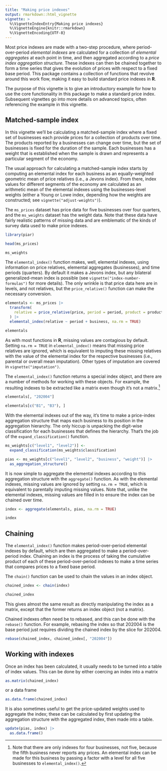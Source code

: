 ```yaml
---
title: "Making price indexes"
output: rmarkdown::html_vignette
vignette: >
  %\VignetteIndexEntry{Making price indexes}
  %\VignetteEngine{knitr::rmarkdown}
  %\VignetteEncoding{UTF-8}
---
```


Most price indexes are made with a two-step procedure, where
period-over-period *elemental indexes* are calculated for a collection
of *elemental aggregates* at each point in time, and then aggregated
according to a *price index aggregation structure*. These indexes can
then be chained together to form a time series that gives the evolution
of prices with respect to a fixed base period. This package contains a
collection of functions that revolve around this work flow, making it
easy to build standard price indexes in **R**.

The purpose of this vignette is to give an introductory example for how
to use the core functionality in this package to make a standard price
index. Subsequent vignettes go into more details on advanced topics,
often referencing the example in this vignette.

## Matched-sample index

In this vignette we'll be calculating a matched-sample index where a
fixed set of businesses each provide prices for a collection of products
over time. The products reported by a businesses can change over time,
but the set of businesses is fixed for the duration of the sample. Each
businesses has a weight that is established when the sample is drawn
and represents a particular segment of the economy.

The usual approach for calculating a matched-sample index starts by
computing an elemental index for each business as an equally-weighted
geometric mean of price relatives (i.e., a Jevons index). From there,
index values for different segments of the economy are calculated as an
arithmetic mean of the elemental indexes using the businesses-level
weights (either a Young or Lowe index, depending how the weights are
constructed; see `vignette("adjust-weights")`).

The `ms_prices` dataset has price data for five businesses over four
quarters, and the `ms_weights` dataset has the weight data. Note that
these data have fairly realistic patterns of missing data and are
emblematic of the kinds of survey data used to make price indexes.

```r
library(piar)

head(ms_prices)

ms_weights
```

The `elemental_index()` function makes, well, elemental indexes, using
information on price relatives, elemental aggregates (businesses), and
time periods (quarters). By default it makes a Jevons index, but any
bilateral generalized-mean index is possible (see
`vignette("index-number-formulas")` for more details). The only wrinkle
is that price data here are in levels, and not relatives, but the
`price_relative()` function can make the necessary conversion.

```r
elementals <- ms_prices |>
  transform(
    relative = price_relative(price, period = period, product = product)
  ) |>
  elemental_index(relative ~ period + business, na.rm = TRUE)

elementals
```

As with most functions in **R**, missing values are contagious by
default. Setting `na.rm = TRUE` in `elemental_index()` means that
missing price relatives are ignored, which is equivalent to imputing
these missing relatives with the value of the elemental index for the
respective businesses (i.e., parental or overall mean imputation). Other
types of imputation are covered in `vignette("imputation")`.

The `elemental_index()` function returns a special index object, and
there are a number of methods for working with these objects. For
example, the resulting indexes to be extracted like a matrix even
though it's not a matrix.[^1]

[^1]: Note that there are only indexes for four businesses, not five,
    because the fifth business never reports any prices. An elemental
    index can be made for this business by passing a factor with a level
    for all five businesses to `elemental_index()`.

```r
elementals[, "202004"]

elementals[c("B1", "B3"), ]
```

With the elemental indexes out of the way, it's time to make a
price-index aggregation structure that maps each business to its
position in the aggregation hierarchy. The only hiccup is unpacking the
digit-wise classification for each businesses that defines the
hierarchy. That's the job of the `expand_classification()` function.

```r
ms_weights[c("level1", "level2")] <-
  expand_classification(ms_weights$classification)

pias <- ms_weights[c("level1", "level2", "business", "weight")] |>
  as_aggregation_structure()
```

It is now simple to aggregate the elemental indexes according to this
aggregation structure with the `aggregate()` function. As with the
elemental indexes, missing values are ignored by setting `na.rm = TRUE`,
which is equivalent to parentally imputing missing values. Note that,
unlike the elemental indexes, missing values are filled in to ensure the
index can be chained over time.

```r
index <- aggregate(elementals, pias, na.rm = TRUE)

index
```

## Chaining

The `elemental_index()` function makes period-over-period elemental
indexes by default, which are then aggregated to make a
period-over-period index. Chaining an index is the process of taking the
cumulative product of each of these period-over-period indexes to make a
time series that compares prices to a fixed base period.

The `chain()` function can be used to chain the values in an index
object.

```r
chained_index <- chain(index)

chained_index
```

This gives almost the same result as directly manipulating the index as
a matrix, except that the former returns an index object (not a matrix).

Chained indexes often need be to rebased, and this can be done with the
`rebase()` function. For example, rebasing the index so that 202004 is
the base period just requires dividing the chained index by the slice
for 202004.

```r
rebase(chained_index, chained_index[, "202004"])
```

## Working with indexes

Once an index has been calculated, it usually needs to be turned into a
table of index values. This can be done by either coercing an index into
a matrix

```r
as.matrix(chained_index)
```

or a data frame

```r
as.data.frame(chained_index)
```

It is also sometimes useful to get the price-updated weights used to
aggregate the index; these can be calculated by first updating the
aggregation structure with the aggregated index, then made into a table.

```r
update(pias, index) |>
  as.data.frame()
```
